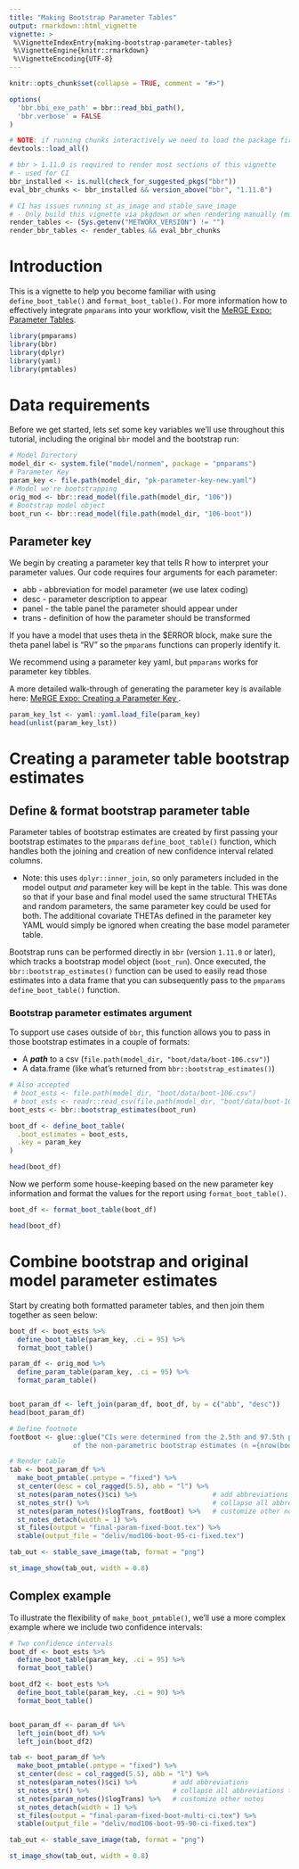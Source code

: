 ```yaml
---
title: "Making Bootstrap Parameter Tables"
output: rmarkdown::html_vignette
vignette: >
 %\VignetteIndexEntry{making-bootstrap-parameter-tables}
 %\VignetteEngine{knitr::rmarkdown}
 %\VignetteEncoding{UTF-8}
---
```

  
  
```r
knitr::opts_chunk$set(collapse = TRUE, comment = "#>")

options(
  'bbr.bbi_exe_path' = bbr::read_bbi_path(),
  'bbr.verbose' = FALSE
)

# NOTE: if running chunks interactively we need to load the package first
devtools::load_all()

# bbr > 1.11.0 is required to render most sections of this vignette
# - used for CI
bbr_installed <- is.null(check_for_suggested_pkgs("bbr"))
eval_bbr_chunks <- bbr_installed && version_above("bbr", "1.11.0")

# CI has issues running st_as_image and stable_save_image
# - Only build this vignette via pkgdown or when rendering manually (must be on metworx)
render_tables <- (Sys.getenv("METWORX_VERSION") != "")
render_bbr_tables <- render_tables && eval_bbr_chunks
```

# Introduction

This is a vignette to help you become familiar with using `define_boot_table()` and `format_boot_table()`. 
For more information how to effectively integrate `pmparams` into your workflow, visit the 
<a href="https://merge.metrumrg.com/expo/expo1-nonmem-foce/posts/parameter-tables.html" target="_blank">
MeRGE Expo: Parameter Tables</a>.

```r
library(pmparams)
library(bbr)
library(dplyr)
library(yaml)
library(pmtables)
```

# Data requirements

Before we get started, lets set some key variables we'll use throughout this tutorial, including the original `bbr` model and the bootstrap run:
```r
# Model Directory
model_dir <- system.file("model/nonmem", package = "pmparams")
# Parameter Key
param_key <- file.path(model_dir, "pk-parameter-key-new.yaml")
# Model we're bootstrapping
orig_mod <- bbr::read_model(file.path(model_dir, "106"))
# Bootstrap model object
boot_run <- bbr::read_model(file.path(model_dir, "106-boot"))
```

## Parameter key

We begin by creating a parameter key that tells R how to interpret your parameter values. Our code requires four arguments for each parameter:

* abb - abbreviation for model parameter (we use latex coding)
* desc - parameter description to appear
* panel - the table panel the parameter should appear under
* trans - definition of how the parameter should be transformed

If you have a model that uses theta in the $ERROR block, make sure the theta panel label is "RV" so the `pmparams` functions can properly identify it. 

We recommend using a parameter key yaml, but `pmparams` works for parameter key tibbles. 

A more detailed walk-through of generating the parameter key is available here: <a href="https://merge.metrumrg.com/expo/expo1-nonmem-foce/posts/parameter-key.html" target="_blank">
MeRGE Expo: Creating a Parameter Key </a>. 

```r
param_key_lst <- yaml::yaml.load_file(param_key)
head(unlist(param_key_lst))
```

# Creating a parameter table bootstrap estimates

## Define & format bootstrap parameter table
Parameter tables of bootstrap estimates are created by first passing your bootstrap estimates to the `pmparams` `define_boot_table()` function, which handles both the joining and creation of new confidence interval related columns.

- Note: this uses `dplyr::inner_join`, so only parameters included in the model output _and_ parameter key will be kept in the table. This was done so that if your base and final model used the same structural THETAs and random parameters, the same parameter key could be used for both. The additional covariate THETAs defined in the parameter key YAML would simply be ignored when creating the base model parameter table.

Bootstrap runs can be performed directly in `bbr` (version `1.11.0` or later), which tracks a bootstrap model object (`boot_run`). Once executed, the `bbr::bootstrap_estimates()` function can be used to easily read those estimates into a data frame that you can subsequently pass to the `pmparams` `define_boot_table()` function. 

### Bootstrap parameter estimates argument
To support use cases outside of `bbr`, this function allows you to pass in those bootstrap estimates in a couple of formats:

* A ***path*** to a csv (`file.path(model_dir, "boot/data/boot-106.csv")`)
* A data.frame (like what's returned from `bbr::bootstrap_estimates()`)

```r
# Also accepted
 # boot_ests <- file.path(model_dir, "boot/data/boot-106.csv")
 # boot_ests <- readr::read_csv(file.path(model_dir, "boot/data/boot-106.csv"))
boot_ests <- bbr::bootstrap_estimates(boot_run)

boot_df <- define_boot_table(
  .boot_estimates = boot_ests,
  .key = param_key
)

head(boot_df)
```

Now we perform some house-keeping based on the new parameter key information and format the values for the report using `format_boot_table()`.
```r
boot_df <- format_boot_table(boot_df)

head(boot_df)
```


# Combine bootstrap and original model parameter estimates

Start by creating both formatted parameter tables, and then join them together as seen below:
```r
boot_df <- boot_ests %>%
  define_boot_table(param_key, .ci = 95) %>% 
  format_boot_table()

param_df <- orig_mod %>%
  define_param_table(param_key, .ci = 95) %>% 
  format_param_table()


boot_param_df <- left_join(param_df, boot_df, by = c("abb", "desc"))
head(boot_param_df)
```


```r
# Define footnote
footBoot <- glue::glue("CIs were determined from the 2.5th and 97.5th percentiles 
                of the non-parametric bootstrap estimates (n ={nrow(boot_ests)}).")

# Render table
tab <- boot_param_df %>%
  make_boot_pmtable(.pmtype = "fixed") %>%
  st_center(desc = col_ragged(5.5), abb = "l") %>% 
  st_notes(param_notes()$ci) %>%                   # add abbreviations
  st_notes_str() %>%                               # collapse all abbreviations to a string                        
  st_notes(param_notes()$logTrans, footBoot) %>%   # customize other notes
  st_notes_detach(width = 1) %>% 
  st_files(output = "final-param-fixed-boot.tex") %>%
  stable(output_file = "deliv/mod106-boot-95-ci-fixed.tex")

tab_out <- stable_save_image(tab, format = "png")
```

```r
st_image_show(tab_out, width = 0.8)
```


## Complex example
To illustrate the flexibility of `make_boot_pmtable()`, we'll use a more complex example where we include two confidence intervals:
```r
# Two confidence intervals
boot_df <- boot_ests %>%
  define_boot_table(param_key, .ci = 95) %>% 
  format_boot_table()

boot_df2 <- boot_ests %>%
  define_boot_table(param_key, .ci = 90) %>% 
  format_boot_table()


boot_param_df <- param_df %>% 
  left_join(boot_df) %>% 
  left_join(boot_df2)
```

```r
tab <- boot_param_df %>%
  make_boot_pmtable(.pmtype = "fixed") %>% 
  st_center(desc = col_ragged(5.5), abb = "l") %>% 
  st_notes(param_notes()$ci) %>%         # add abbreviations
  st_notes_str() %>%                     # collapse all abbreviations to a string                        
  st_notes(param_notes()$logTrans) %>%   # customize other notes
  st_notes_detach(width = 1) %>% 
  st_files(output = "final-param-fixed-boot-multi-ci.tex") %>% 
  stable(output_file = "deliv/mod106-boot-95-90-ci-fixed.tex")

tab_out <- stable_save_image(tab, format = "png")
```

```r
st_image_show(tab_out, width = 0.8)
```


